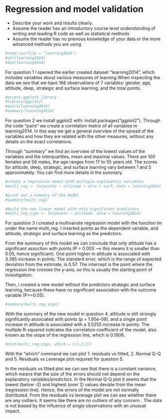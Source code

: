 # Regression and model validation
- Describe your work and results clearly. 
- Assume the reader has an introductory course level understanding of writing and reading R code as well as statistical methods
- Assume the reader has no previous knowledge of your data or the more advanced methods you are using  

```r
#read.csv(file = "learning2014")
#str(learning2014)
#dim(learning2014)
```
For question 1 I opened the earlier created dataset "learning2014", which includes variables about various measures of learning.When inspecting the data we see that we have 166 observations of 7 variables: gender, age, attitude, deep, strategic and surface learning, and the total points.

 
```r
#access ggplot2 library
#library(ggplot2)
#pairs(learning2014)
#summary(learning2014)
```
For question 2 we install ggplot2 with: install.packages("ggplot2"). Through the code "pairs" we create a correlation matrix of all variables in learning2014. In this way we get a general overview of the spread of the variables and how they are related with the other measures, without any details on the exact correlations. 

Through "summary" we find an overview of the lowest values of the variables and the interquartiles, mean and maximal values. There are 100 females and 56 males, the age ranges from 17 to 55 years old. The scores for attitude, deep, strategic, and surface learning vary between 1 and 5 approximately. You can find more details in the summary.

```r
#create a regression model with multiple explanatory variables
#multi_reg <- lm(points ~ attitude + stra + surf, data = learning2014)

#print out a summary of the model
#summary(multi_reg)

#Build the new linear model with only significant predictors
#multi_reg_sign <- lm(points ~ attitude, data = learning2014)
```
For question 3 I created a multivariate regression model with the function lm under the name multi_reg. I inserted points as the dependent variable, and attitude, strategic and surface learning as the predictors.

From the summary of this model we can conclude that only attitude has a significant assoction with points (P = 0.003 --> this means it is smaller than 0.05, hence significant). One point higher in attitude is associated with 3.395 increase in points. The standard error, which is the range of expected deviation from the estimate, is 0.57. The intercept is the point where the regression line crosses the y-axis, so this is usually the starting point of investigation.

Then, i created a new model without the predictors strategic and surface learning, because these have no significant association with the outcome variable (P>=0.05).


```r

#summary(multi_reg_sign)
```
With the summary of the new model in question 4, attitude is still strongly significantly associated with points (p = 1.95e-09), and a single point increase in attitude is associated with a 3.5255 increase in points. The multiple R-squared indicates the correlation coefficient of the model, also known as the slope of the regression line, which is 0.1906. 

```r
#plot(multi_reg_sign, which = c(1,2,5))
```
With the "which" command we can plot 1. residuals vs fitted, 2. Normal Q-Q and 5. Residuals vs Leverage plot required for question 5.

In the residuals vs fitted plot we can see that there is a constant variance, which means that the size of the errors should not depend on the explanatory variables/predictors.
In the Normal Q-Q plot it seems that the lowest (below -2) and highest (over 2) values deviate from the mean (regression line). Hence, the errors of the model are not normally distributed.
From the residuals vs leverage plot we can see whether there are any outliers. It seems like there are no outliers of any concern . The data is not biased by the influence of single observations with an unusual impact.

